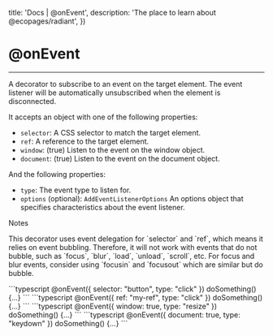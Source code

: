 

  title: 'Docs | @onEvent',
  description: 'The place to learn about @ecopages/radiant',
})

# @onEvent
---

A decorator to subscribe to an event on the target element.
The event listener will be automatically unsubscribed when the element is disconnected.

It accepts an object with one of the following properties:

- `selector`: A CSS selector to match the target element.
- `ref`: A reference to the target element.
- `window`: (true) Listen to the event on the window object.
- `document`: (true) Listen to the event on the document object.

And the following properties:

- `type`: The event type to listen for.
- `options` (optional): `AddEventListenerOptions` An options object that specifies characteristics about the event listener.

<div class="banner banner--info mt-4" role="alert">
  <p class="banner__title">Notes</p>
  <p>This decorator uses event delegation for `selector` and `ref`, which means it relies on event bubbling.
Therefore, it will not work with events that do not bubble, such as `focus`, `blur`, `load`, `unload`, `scroll`, etc.
For focus and blur events, consider using `focusin` and `focusout` which are similar but do bubble.</p>
</div>

<CodeBlock >
```typescript
@onEvent({ selector: "button", type: "click" }) doSomething() {...}
```
</CodeBlock>

<CodeBlock >
```typescript
@onEvent({ ref: "my-ref", type: "click" }) doSomething() {...}
```
</CodeBlock>

<CodeBlock >
```typescript
@onEvent({ window: true, type: "resize" }) doSomething() {...}
```
</CodeBlock>

<CodeBlock >
```typescript
@onEvent({ document: true, type: "keydown" }) doSomething() {...}
```
</CodeBlock>